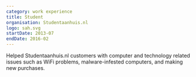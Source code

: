 ```yaml
---
category: work experience
title: Student
organisation: Studentaanhuis.nl
logo: sah.svg
startDate: 2013-07
endDate: 2016-02
---
```


Helped Studentaanhuis.nl customers with computer and technology related issues such as WiFi problems, malware-infested computers, and making new purchases.
